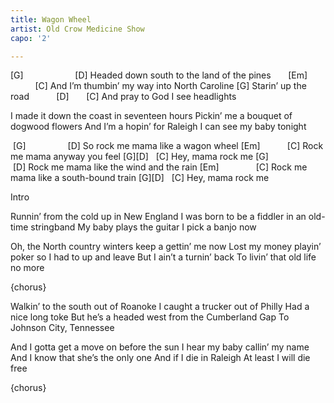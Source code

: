 ```yaml
---
title: Wagon Wheel
artist: Old Crow Medicine Show
capo: '2'

---
```


[G]                     [D]
Headed down south to the land of the pines
       [Em]                 [C]
And I'm thumbin' my way into North Caroline
[G]
Starin' up the road
           [D]       [C]
And pray to God I see headlights


I made it down the coast in seventeen hours 
Pickin' me a bouquet of dogwood flowers 
And I'm a hopin' for Raleigh 
I can see my baby tonight

:::{.song-chorus}
  [G]                 [D]
So rock me mama like a wagon wheel
[Em]           [C]
Rock me mama anyway you feel
[G][D]   [C]
Hey, mama rock me
[G]                  [D]
Rock me mama like the wind and the rain
[Em]               [C]
Rock me mama like a south-bound train
[G][D]   [C]
Hey, mama rock me
:::

Intro

Runnin' from the cold up in New England
I was born to be a fiddler in an old-time stringband
My baby plays the guitar
I pick a banjo now

Oh, the North country winters keep a gettin' me now
Lost my money playin' poker so I had to up and leave
But I ain't a turnin' back
To livin' that old life no more

{chorus}

Walkin' to the south out of Roanoke
I caught a trucker out of Philly
Had a nice long toke
But he's a headed west from the Cumberland Gap
To Johnson City, Tennessee

And I gotta get a move on before the sun
I hear my baby callin' my name
And I know that she's the only one
And if I die in Raleigh
At least I will die free

{chorus}

